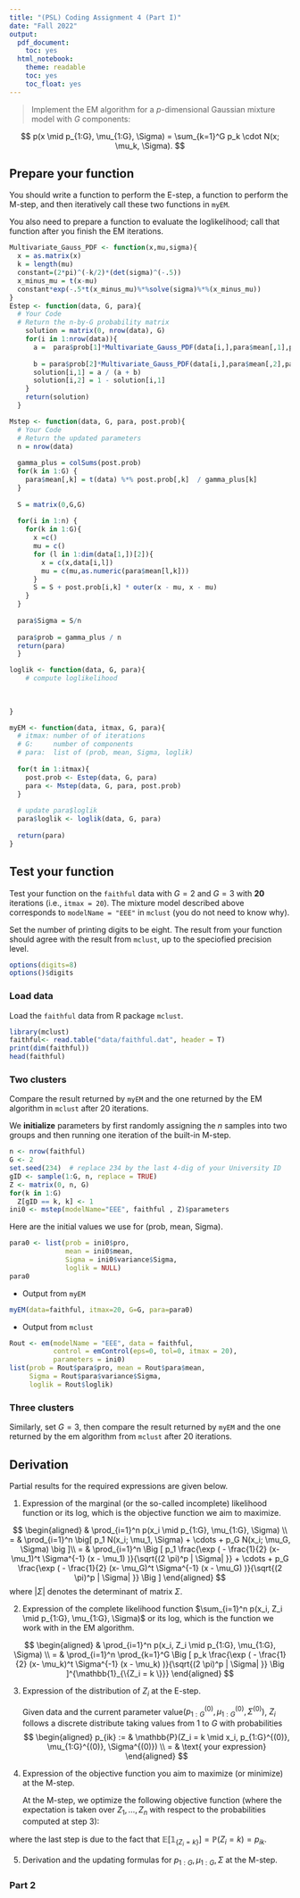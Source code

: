 ```yaml
---
title: "(PSL) Coding Assignment 4 (Part I)"
date: "Fall 2022"
output:
  pdf_document:
    toc: yes
  html_notebook:
    theme: readable
    toc: yes
    toc_float: yes
---
```


> Implement the EM algorithm for a $p$-dimensional Gaussian mixture model with $G$ components:

$$
p(x \mid p_{1:G}, \mu_{1:G}, \Sigma) = \sum_{k=1}^G p_k \cdot N(x; \mu_k, \Sigma).
$$

## Prepare your function

You should write a function to perform the E-step, a function to perform the M-step, and then iteratively call these two functions in `myEM`. 

You also need to prepare
a function to evaluate the loglikelihood; call that function after you finish the EM iterations. 


```r

Multivariate_Gauss_PDF <- function(x,mu,sigma){
  x = as.matrix(x)
  k = length(mu)
  constant=(2*pi)^(-k/2)*(det(sigma)^(-.5))
  x_minus_mu = t(x-mu)
  constant*exp(-.5*t(x_minus_mu)%*%solve(sigma)%*%(x_minus_mu))
}
Estep <- function(data, G, para){
  # Your Code
  # Return the n-by-G probability matrix
    solution = matrix(0, nrow(data), G)
    for(i in 1:nrow(data)){
      a =  para$prob[1]*Multivariate_Gauss_PDF(data[i,],para$mean[,1],para$Sigma );
      
      b = para$prob[2]*Multivariate_Gauss_PDF(data[i,],para$mean[,2],para$Sigma );
      solution[i,1] = a / (a + b)
      solution[i,2] = 1 - solution[i,1]
    }
    return(solution)
  }

Mstep <- function(data, G, para, post.prob){ 
  # Your Code
  # Return the updated parameters
  n = nrow(data)
  
  gamma_plus = colSums(post.prob)
  for(k in 1:G) {
    para$mean[,k] = t(data) %*% post.prob[,k]  / gamma_plus[k]
  }
  
  S = matrix(0,G,G)
  
  for(i in 1:n) {
    for(k in 1:G){
      x =c()
      mu = c()
      for (l in 1:dim(data[1,])[2]){
        x = c(x,data[i,l])
        mu = c(mu,as.numeric(para$mean[l,k]))
      }
      S = S + post.prob[i,k] * outer(x - mu, x - mu)
    }
  }
  
  para$Sigma = S/n
    
  para$prob = gamma_plus / n
  return(para)
  }

loglik <- function(data, G, para){
	# compute loglikelihood
  
  
  
}

myEM <- function(data, itmax, G, para){
  # itmax: number of of iterations
  # G:     number of components
  # para:  list of (prob, mean, Sigma, loglik)
  
  for(t in 1:itmax){
    post.prob <- Estep(data, G, para)
    para <- Mstep(data, G, para, post.prob)
  }
  
  # update para$loglik   
  para$loglik <- loglik(data, G, para)
  
  return(para)
}
```



## Test your function


Test your function on the `faithful` data with $G = 2$ and $G = 3$ with **20** iterations (i.e., `itmax = 20`). The mixture model described above corresponds to `modelName = "EEE"` in `mclust` (you do not need to know why).



Set the number of printing digits to be eight. The result from your function should agree with the result from `mclust`, up to the speciofied precision level. 

```r
options(digits=8)
options()$digits
```


### Load data

Load the `faithful` data from R package `mclust`.
```r
library(mclust)
faithful<- read.table("data/faithful.dat", header = T)
print(dim(faithful))
head(faithful)
```


### Two clusters

Compare the result returned by `myEM` and the one returned by the EM algorithm in `mclust` after 20 iterations.


We **initialize** parameters by first randomly assigning the $n$ samples into two groups and then running one iteration of the built-in M-step. 

```r
n <- nrow(faithful)
G <- 2
set.seed(234)  # replace 234 by the last 4-dig of your University ID
gID <- sample(1:G, n, replace = TRUE)
Z <- matrix(0, n, G)
for(k in 1:G)
  Z[gID == k, k] <- 1 
ini0 <- mstep(modelName="EEE", faithful , Z)$parameters
```

Here are the initial values we use for (prob, mean, Sigma).

```r
para0 <- list(prob = ini0$pro, 
              mean = ini0$mean, 
              Sigma = ini0$variance$Sigma, 
              loglik = NULL)
para0
```


* Output from `myEM`

```r
myEM(data=faithful, itmax=20, G=G, para=para0)
```

* Output from `mclust`
```r
Rout <- em(modelName = "EEE", data = faithful,
           control = emControl(eps=0, tol=0, itmax = 20), 
           parameters = ini0)
list(prob = Rout$para$pro, mean = Rout$para$mean, 
     Sigma = Rout$para$variance$Sigma, 
     loglik = Rout$loglik)
```


### Three clusters

Similarly, set $G=3$, then compare the result returned by `myEM` and the one returned by the em algorithm from `mclust` after 20 iterations.

## Derivation

Partial results for the required expressions are given below. 

1. Expression of the marginal (or the so-called incomplete) likelihood function  or its log, which is the objective function we aim to maximize.


$$
\begin{aligned}
& \prod_{i=1}^n  p(x_i \mid p_{1:G}, \mu_{1:G}, \Sigma) \\
= & \prod_{i=1}^n  \big[   p_1 N(x_i; \mu_1, \Sigma) + \cdots + p_G N(x_i; \mu_G, \Sigma) \big ]\\
= & \prod_{i=1}^n  \Big [ p_1  \frac{\exp  ( - \frac{1}{2} (x- \mu_1)^t \Sigma^{-1} (x - \mu_1)  )}{\sqrt{(2 \pi)^p | \Sigma| }}
 + \cdots + p_G \frac{\exp  ( - \frac{1}{2} (x- \mu_G)^t \Sigma^{-1} (x - \mu_G)  )}{\sqrt{(2 \pi)^p | \Sigma| }} \Big ]
\end{aligned}
$$
where $|\Sigma|$ denotes the determinant of matrix $\Sigma$.

2. Expression of the complete likelihood function $\sum_{i=1}^n  p(x_i, Z_i \mid p_{1:G}, \mu_{1:G}, \Sigma)$ or its log, which is the function we work with in the EM algorithm.

$$
\begin{aligned}
& \prod_{i=1}^n  p(x_i, Z_i \mid p_{1:G}, \mu_{1:G}, \Sigma) \\
= & \prod_{i=1}^n \prod_{k=1}^G   \Big [ p_k  \frac{\exp  ( - \frac{1}{2} (x- \mu_k)^t \Sigma^{-1} (x - \mu_k) )}{\sqrt{(2 \pi)^p | \Sigma| }} \Big ]^{\mathbb{1}_{\{Z_i = k \}}}
\end{aligned}
$$

3. Expression of the distribution of $Z_i$ at the E-step. 

    Given data and the current parameter value$(p_{1:G}^{(0)}, \mu_{1:G}^{(0)}, \Sigma^{(0)})$, $Z_i$ follows  a discrete distribute taking values from $1$ to $G$ with probabilities
$$
\begin{aligned}
p_{ik} := & \mathbb{P}(Z_i = k \mid x_i, p_{1:G}^{(0)}, \mu_{1:G}^{(0)}, \Sigma^{(0)}) \\
= & \text{ your expression}
\end{aligned}
$$

4. Expression of the objective function you aim to maximize (or minimize) at the M-step.

    At the M-step, we optimize the following objective function (where the expectation is taken over $Z_1, \dots, Z_n$ with respect to the probabilities computed at step 3): 
    
   
\begin{aligned}
g(p_{1:G}, \mu_{1:G}, \Sigma) = & \mathbb{E} \log \prod_{i=1}^n  p(x_i, Z_i \mid p_{1:G}, \mu_{1:G}, \Sigma) \\
= & \mathbb{E} \sum_{i=1}^n \sum_{k=1}^G  \mathbb{1}_{\{Z_i = k \}} \log  \Big [ p_k  \frac{\exp  ( - \frac{1}{2} (x- \mu_k)^t \Sigma^{-1} (x - \mu_k) )}{\sqrt{(2 \pi)^p | \Sigma| }} \Big ] \\
= & \sum_{i=1}^n \sum_{k=1}^G  p_{ik}  \log  \Big [ p_k  \frac{\exp  ( - \frac{1}{2} (x- \mu_k)^t \Sigma^{-1} (x - \mu_k) )}{\sqrt{(2 \pi)^p | \Sigma| }} \Big ]

\end{aligned}


where the last step is due to the fact that $\mathbb{E} [ \mathbb{1}_{\{Z_i = k \}}] = \mathbb{P}(Z_i = k) = p_{ik}.$

5. Derivation and the updating formulas for $p_{1:G}, \mu_{1:G}, \Sigma$ at the M-step.



### Part 2 







